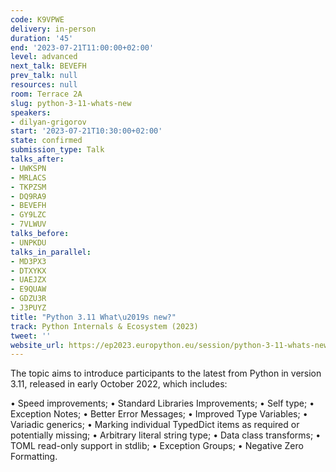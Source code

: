 ```yaml
---
code: K9VPWE
delivery: in-person
duration: '45'
end: '2023-07-21T11:00:00+02:00'
level: advanced
next_talk: BEVEFH
prev_talk: null
resources: null
room: Terrace 2A
slug: python-3-11-whats-new
speakers:
- dilyan-grigorov
start: '2023-07-21T10:30:00+02:00'
state: confirmed
submission_type: Talk
talks_after:
- UWKSPN
- MRLACS
- TKPZSM
- DQ9RA9
- BEVEFH
- GY9LZC
- 7VLWUV
talks_before:
- UNPKDU
talks_in_parallel:
- MD3PX3
- DTXYKX
- UAEJZX
- E9QUAW
- GDZU3R
- J3PUYZ
title: "Python 3.11 What\u2019s new?"
track: Python Internals & Ecosystem (2023)
tweet: ''
website_url: https://ep2023.europython.eu/session/python-3-11-whats-new
---
```


The topic aims to introduce participants to the latest from Python in version 3.11, released in early October 2022, which includes:

• Speed improvements;
• Standard Libraries Improvements;
• Self type;
• Exception Notes;
• Better Error Messages;
• Improved Type Variables;
• Variadic generics;
• Marking individual TypedDict items as required or potentially missing;
• Arbitrary literal string type;
• Data class transforms;
• TOML read-only support in stdlib;
• Exception Groups;
• Negative Zero Formatting.

